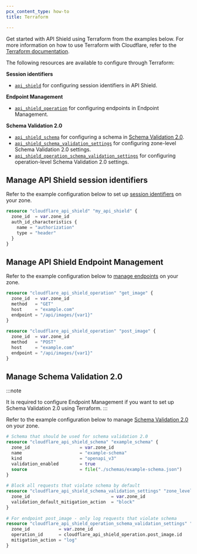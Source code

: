 ```yaml
---
pcx_content_type: how-to
title: Terraform

---
```



Get started with API Shield using Terraform from the examples below. For more information on how to use Terraform with Cloudflare, refer to the [Terraform documentation](/terraform/).

The following resources are available to configure through Terraform:

**Session identifiers**

- [`api_shield`](https://registry.terraform.io/providers/cloudflare/cloudflare/latest/docs/resources/api_shield) for configuring <GlossaryTooltip term="session identifier">session identifiers</GlossaryTooltip> in API Shield.

**Endpoint Management**

- [`api_shield_operation`](https://registry.terraform.io/providers/cloudflare/cloudflare/latest/docs/resources/api_shield_operation) for configuring <GlossaryTooltip term="API endpoint">endpoints</GlossaryTooltip> in Endpoint Management.

**Schema Validation 2.0**

- [`api_shield_schema`](https://registry.terraform.io/providers/cloudflare/cloudflare/latest/docs/resources/api_shield_schema) for configuring a schema in [Schema Validation 2.0](/api-shield/security/schema-validation/).
- [`api_shield_schema_validation_settings`](https://registry.terraform.io/providers/cloudflare/cloudflare/latest/docs/resources/api_shield_schema_validation_settings) for configuring zone-level Schema Validation 2.0 settings.
- [`api_shield_operation_schema_validation_settings`](https://registry.terraform.io/providers/cloudflare/cloudflare/latest/docs/resources/api_shield_operation_schema_validation_settings) for configuring operation-level Schema Validation 2.0 settings.

## Manage API Shield session identifiers

Refer to the example configuration below to set up [session identifiers](/api-shield/get-started/#to-set-up-session-identifiers) on your zone.

```tf title="Example configuration"
resource "cloudflare_api_shield" "my_api_shield" {
  zone_id  = var.zone_id
  auth_id_characteristics {
    name = "authorization"
    type = "header"
  }
}
```

## Manage API Shield Endpoint Management

Refer to the example configuration below to [manage endpoints](/api-shield/management-and-monitoring/) on your zone.

```tf title="Example configuration"
resource "cloudflare_api_shield_operation" "get_image" {
  zone_id  = var.zone_id
  method   = "GET"
  host     = "example.com"
  endpoint = "/api/images/{var1}"
}
 
resource "cloudflare_api_shield_operation" "post_image" {
  zone_id  = var.zone_id
  method   = "POST"
  host     = "example.com"
  endpoint = "/api/images/{var1}"
}
```

## Manage Schema Validation 2.0

:::note

It is required to configure Endpoint Management if you want to set up Schema Validation 2.0 using Terraform. 
:::

Refer to the example configuration below to manage [Schema Validation 2.0](/api-shield/security/schema-validation/configure/) on your zone.

```tf title="Example configuration"
# Schema that should be used for schema validation 2.0
resource "cloudflare_api_shield_schema" "example_schema" {
  zone_id                   = var.zone_id
  name                      = "example-schema"
  kind                      = "openapi_v3"
  validation_enabled        = true
  source                    = file("./schemas/example-schema.json")
}
 
# Block all requests that violate schema by default
resource "cloudflare_api_shield_schema_validation_settings" "zone_level_settings" {
  zone_id                               = var.zone_id
  validation_default_mitigation_action  = "block"
}
 
# For endpoint post_image - only log requests that violate schema
resource "cloudflare_api_shield_operation_schema_validation_settings" "post_image_log_only" {
  zone_id           = var.zone_id
  operation_id      = cloudflare_api_shield_operation.post_image.id
  mitigation_action = "log"
}
```
